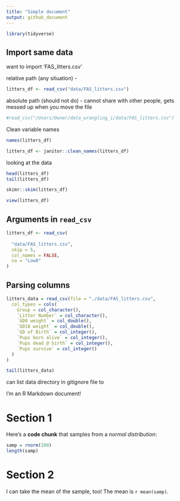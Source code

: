 ```yaml
---
title: "Simple document"
output: github_document
---
```


```r
library(tidyverse)
```

## Import same data 

want to import 'FAS_litters.csv'

relative path (any situation) - 
```r
litters_df <- read_csv("data/FAS_litters.csv")
```

absolute path (should not do) - cannot share with other people, gets messed up when you move the file 
```r
#read_csv("/Users/Owner/data_wrangling_i/data/FAS_litters.csv")
```

Clean variable names 
```r
names(litters_df)

litters_df <- janitor::clean_names(litters_df)
```

looking at the data 
```r
head(litters_df)
tail(litters_df)

skimr::skim(litters_df)
```
```r
view(litters_df)
```


## Arguments in `read_csv`
```r
litters_df <- read_csv(
  
  "data/FAS_litters.csv", 
  skip = 5, 
  col_names = FALSE, 
  na = "Low8"
)
```

## Parsing columns 

```r
litters_data = read_csv(file = "./data/FAS_litters.csv",
  col_types = cols(
    Group = col_character(),
    `Litter Number` = col_character(),
    `GD0 weight` = col_double(),
    `GD18 weight` = col_double(),
    `GD of Birth` = col_integer(),
    `Pups born alive` = col_integer(),
    `Pups dead @ birth` = col_integer(),
    `Pups survive` = col_integer()
  )
)

tail(litters_data)
```



can list data directory in gitignore file to 


I'm an R Markdown document! 

# Section 1

Here's a **code chunk** that samples from 
a _normal distribution_:

```r
samp = rnorm(100)
length(samp)
```

# Section 2

I can take the mean of the sample, too!
The mean is `r mean(samp)`.